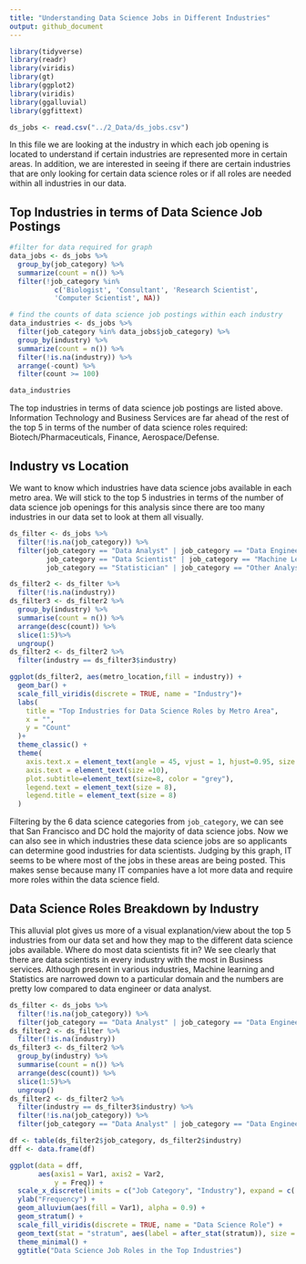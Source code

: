 ```yaml
---
title: "Understanding Data Science Jobs in Different Industries"
output: github_document
---
```


```r
library(tidyverse)
library(readr)
library(viridis)
library(gt)
library(ggplot2)
library(viridis)
library(ggalluvial)
library(ggfittext)

ds_jobs <- read.csv("../2_Data/ds_jobs.csv")
```

In this file we are looking at the industry in which each job opening is located to understand if certain industries are represented more in certain areas. In addition, we are interested in seeing if there are certain industries that are only looking for certain data science roles or if all roles are needed within all industries in our data.

## Top Industries in terms of Data Science Job Postings

```r
#filter for data required for graph
data_jobs <- ds_jobs %>% 
  group_by(job_category) %>% 
  summarize(count = n()) %>% 
  filter(!job_category %in% 
           c('Biologist', 'Consultant', 'Research Scientist', 
           'Computer Scientist', NA))

# find the counts of data science job postings within each industry
data_industries <- ds_jobs %>%
  filter(job_category %in% data_jobs$job_category) %>% 
  group_by(industry) %>% 
  summarize(count = n()) %>% 
  filter(!is.na(industry)) %>% 
  arrange(-count) %>% 
  filter(count >= 100)

data_industries
```

The top industries in terms of data science job postings are listed above. Information Technology and Business Services are far ahead of the rest of the top 5 in terms of the number of data science roles required: Biotech/Pharmaceuticals, Finance, Aerospace/Defense.

## Industry vs Location

We want to know which industries have data science jobs available in each metro area. We will stick to the top 5 industries in terms of the number of data science job openings for this analysis since there are too many industries in our data set to look at them all visually.

```r
ds_filter <- ds_jobs %>%
  filter(!is.na(job_category)) %>%
  filter(job_category == "Data Analyst" | job_category == "Data Engineer" | 
         job_category == "Data Scientist" | job_category == "Machine Learning Engineer" |
         job_category == "Statistician" | job_category == "Other Analyst")

ds_filter2 <- ds_filter %>%
  filter(!is.na(industry))
ds_filter3 <- ds_filter2 %>%
  group_by(industry) %>%
  summarise(count = n()) %>%
  arrange(desc(count)) %>%
  slice(1:5)%>%
  ungroup()
ds_filter2 <- ds_filter2 %>%
  filter(industry == ds_filter3$industry)

ggplot(ds_filter2, aes(metro_location,fill = industry)) +
  geom_bar() +
  scale_fill_viridis(discrete = TRUE, name = "Industry")+
  labs(
    title = "Top Industries for Data Science Roles by Metro Area",
    x = "",
    y = "Count"
  )+
  theme_classic() +
  theme(
    axis.text.x = element_text(angle = 45, vjust = 1, hjust=0.95, size = 8),
    axis.text = element_text(size =10),
    plot.subtitle=element_text(size=8, color = "grey"),
    legend.text = element_text(size = 8),
    legend.title = element_text(size = 8)
  )
```

Filtering by the 6 data science categories from `job_category`, we can see that San Francisco and DC hold the majority of data science jobs. Now we can also see in which industries these data science jobs are so applicants can determine good industries for data scientists. Judging by this graph, IT seems to be where most of the jobs in these areas are being posted. This makes sense because many IT companies have a lot more data and require more roles within the data science field.

## Data Science Roles Breakdown by Industry

This alluvial plot gives us more of a visual explanation/view about the top 5 industries from our data set and how they map to the different data science jobs available. Where do most data scientists fit in? We see clearly that there are data scientists in every industry with the most in Business services. Although present in various industries, Machine learning and Statistics are narrowed down to a particular domain and the numbers are pretty low compared to data engineer or data analyst.

```R
ds_filter <- ds_jobs %>%
  filter(!is.na(job_category)) %>%
  filter(job_category == "Data Analyst" | job_category == "Data Engineer" | job_category == "Data Scientist" | job_category == "Machine Learning Engineer" | job_category == "Statistician" | job_category == "Other Analyst")
ds_filter2 <- ds_filter %>%
  filter(!is.na(industry))
ds_filter3 <- ds_filter2 %>%
  group_by(industry) %>%
  summarise(count = n()) %>%
  arrange(desc(count)) %>%
  slice(1:5)%>%
  ungroup()
ds_filter2 <- ds_filter2 %>%
  filter(industry == ds_filter3$industry) %>%
  filter(!is.na(job_category)) %>%
  filter(job_category == "Data Analyst" | job_category == "Data Engineer" | job_category == "Data Scientist" | job_category == "Machine Learning Engineer" | job_category == "Statistician")

df <- table(ds_filter2$job_category, ds_filter2$industry)
dff <- data.frame(df)

ggplot(data = dff,
       aes(axis1 = Var1, axis2 = Var2,
           y = Freq)) +
  scale_x_discrete(limits = c("Job Category", "Industry"), expand = c(.2, .05)) +
  ylab("Frequency") +
  geom_alluvium(aes(fill = Var1), alpha = 0.9) +
  geom_stratum() +
  scale_fill_viridis(discrete = TRUE, name = "Data Science Role") +
  geom_text(stat = "stratum", aes(label = after_stat(stratum)), size = 1.9) +
  theme_minimal() +
  ggtitle("Data Science Job Roles in the Top Industries")
```
